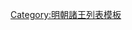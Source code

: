 {{ming|title=明朝博野國諸王|ed=博野國|head=[[景泰 (年号)|景泰]]五年（[[1454年]]）封。別城[[忻州]]。|
{{ming/title}}
{{ming/list|博野悼恭王|[[朱成鐭]]|朱仕㙻、嫡三子|[[1454年]]—[[1469年]]|景泰五年封。[[成化]]五年薨。}}
{{ming/list|博野端穆王|[[朱聰溙]]|朱成鐭、嫡一子|[[1473年]]—[[1492年]]|成化九年襲封。[[弘治 (明朝)|弘治]]五年薨。}}
{{ming/list|博野莊憲王|[[朱俊櫍]]|朱聰溙、嫡一子|[[1500年]]—[[1549年]]|弘治十三年襲封。[[嘉靖]]二十八年薨。無子，除。}}
{{ming/note|附博野國宗理}}
{{ming/list|博野府宗理|[[朱廷墧]]|朱充？、子|？年—？年|初封[[奉國將軍]]，不知何年兼理博野府事。薨。<ref>《[[明實錄]]》</ref>}}
{{ming/note|以後不詳}}
{{ming/note|參考文獻}}
{{ming/note|ref}}
}}<noinclude>
[[Category:明朝諸王列表模板]]
</noinclude>